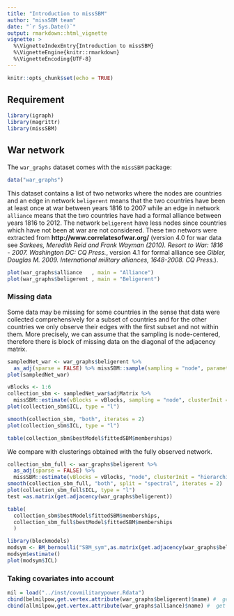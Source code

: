 ```yaml
---
title: "Introduction to missSBM"
author: "missSBM team"
date: "`r Sys.Date()`"
output: rmarkdown::html_vignette
vignette: >
  %\VignetteIndexEntry{Introduction to missSBM}
  %\VignetteEngine{knitr::rmarkdown}
  %\VignetteEncoding{UTF-8}
---
```


```r
knitr::opts_chunk$set(echo = TRUE)
```
## Requirement

```r
library(igraph)
library(magrittr)
library(missSBM)
```

## War network

The `war_graphs` dataset comes with the `missSBM` package: 

```r
data("war_graphs")
```

This dataset contains a list of two networks where the nodes are countries and an edge in network `beligerent` means that the two countries have been at least once at war between years 1816 to 2007 while an edge in network `alliance` means that the two countries have had a formal alliance between years 1816 to 2012. The network `beligerent` have less nodes since countries which have not been at war are not considered.
These two networs were extracted from **http://www.correlatesofwar.org/** (version 4.0 for war data see *Sarkees, Meredith Reid and Frank Wayman (2010). Resort to War: 1816 - 2007. Washington DC: CQ Press.*, version 4.1 for formal alliance see *Gibler, Douglas M. 2009. International military alliances, 1648-2008. CQ Press.*).

```r
plot(war_graphs$alliance   , main = "Alliance")
plot(war_graphs$beligerent , main = "Beligerent")
```

### Missing data

Some data may be missing for some countries in the sense that data were collected comprehensively for a subset of countries and for the other countries we only observe their edges with the first subset and not within them. More precisely, we can assume that the sampling is node-centered, therefore there is block of missing data on the diagonal of the adjacency matrix.

```r
sampledNet_war <- war_graphs$beligerent %>% 
  as_adj(sparse = FALSE) %>% missSBM::sample(sampling = "node", parameters = .8)
plot(sampledNet_war)
```


```r
vBlocks <- 1:6
collection_sbm <- sampledNet_war$adjMatrix %>% 
  missSBM::estimate(vBlocks = vBlocks, sampling = "node", clusterInit = "spectral")
plot(collection_sbm$ICL, type = "l")
```

```r
smooth(collection_sbm, "both", iterates = 2)
plot(collection_sbm$ICL, type = "l")
```

```r
table(collection_sbm$bestModel$fittedSBM$memberships)
```

We compare with clusterings obtained with the fully observed network.
```r
collection_sbm_full <- war_graphs$beligerent %>% 
  as_adj(sparse = FALSE) %>% 
  missSBM::estimate(vBlocks = vBlocks, "node", clusterInit = "hierarchical", cores = 2, trace = TRUE)
smooth(collection_sbm_full, "both", split = "spectral", iterates = 2)
plot(collection_sbm_full$ICL, type = "l")
test =as.matrix(get.adjacency(war_graphs$beligerent))
```


<!--```{r asymmetric}
isSymmetric(test)
test[1,2] = 1
isSymmetric(test)
collection_sbm_full2 <- test %>% 
  missSBM::estimate(vBlocks = vBlocks, "node", clusterInit = "spectral", cores = 2, trace = TRUE)
smooth(collection_sbm_full2, "both", iterates = 4)
plot(collection_sbm_full2$ICL)
```-->


```r
table(
  collection_sbm$bestModel$fittedSBM$memberships,
  collection_sbm_full$bestModel$fittedSBM$memberships
  )
```


```r
library(blockmodels)
modsym <- BM_bernoulli("SBM_sym",as.matrix(get.adjacency(war_graphs$beligerent)),verbosity=0,plotting="")
modsym$estimate()
plot(modsym$ICL)
```



### Taking covariates into account

```r
mil = load("../inst/covmilitarypower.Rdata")
cbind(belmilpow,get.vertex.attribute(war_graphs$beligerent)$name) #  get military power for countries in beligerent network
cbind(allmilpow,get.vertex.attribute(war_graphs$alliance)$name) #  get military power for countries in alliance network
```

